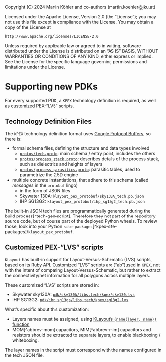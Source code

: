 ::: {.content-hidden}
Copyright (C) 2024 Martin Köhler and co-authors (martin.koehler@jku.at)

Licensed under the Apache License, Version 2.0 (the "License");
you may not use this file except in compliance with the License.
You may obtain a copy of the License at

    http://www.apache.org/licenses/LICENSE-2.0

Unless required by applicable law or agreed to in writing, software
distributed under the License is distributed on an "AS IS" BASIS,
WITHOUT WARRANTIES OR CONDITIONS OF ANY KIND, either express or implied.
See the License for the specific language governing permissions and
limitations under the License.
:::

# Supporting new PDKs

For every supported PDK, a `KPEX` technology definition is required, as well as customized PEX-"LVS" scripts.

## Technology Definition Files {#sec-tech-def}

The `KPEX` technology definition format uses [Google Protocol Buffers](https://protobuf.net), so there is:

- formal schema files, defining the structure and data types involved
   - [`protos/tech.proto`]({{< var urls.repo.kpex >}}/blob/main/protos/tech.proto): main schema / entry point, includes the others
   - [`protos/process_stack.proto`]({{< var urls.repo.kpex >}}/blob/main/protos/process_stack.proto): describes details of the process stack, such as dielectrics and heights of layers
   - [`protos/process_parasitics.proto`]({{< var urls.repo.kpex >}}/blob/main/protos/process_parasitics.proto): parasitic tables, used to parametrize the 2.5D engine
- multiple concrete instantiations, that adhere to this schema (called *messages* in the `protobuf` lingo)
   - in the form of JSON files
   - Skywater 130A: `klayout_pex_protobuf/sky130A_tech.pb.json`
   - IHP SG13G2: `klayout_pex_protobuf/ihp_sg13g2_tech.pb.json`

::: {.callout-note}
The built-in JSON tech files are programmatically generated during the build process[^tech-gen-script].
Therefore they not part of the repository source code, but of course part of the deployed Python wheels.
To review those, look into your Python `site-packages`[^kpex-site-packages]/`klayout_pex_protobuf`.
:::

## Customized PEX-"LVS" scripts

`KLayout` has built-in support for Layout-Versus-Schematic (LVS) scripts, based on its Ruby API.
Customized "LVS" scripts are ("ab")used in `KPEX`, not with the intent of comparing Layout-Versus-Schematic, but rather to extract the connectivity/net information for all polygons across multiple layers.

These customized "LVS" scripts are stored in:

- Skywater sky130A: [`pdk/sky130A/libs.tech/kpex/sky130.lvs`]({{< var urls.repo.kpex >}}/blob/main/pdk/sky130A/libs.tech/kpex/sky130.lvs)
- IHP SG13G2: [`pdk/ihp_sg13gs/libs.tech/kpex/sg13g2.lvs`]({{< var urls.repo.kpex >}}/blob/main/pdk/ihp_sg13g2/libs.tech/kpex/sg13g2.lvs)

What's specific about this customization:

- Layers names must be assigned, using [KLayout's `(name(layer, name))` function](https://www.klayout.de/doc-qt5/about/drc_ref_netter.html#name)
- MOM[^abbrev-mom] capacitors, MIM[^abbrev-mim] capacitors and resistors should be extracted to separate layers, to enable blackboxing / whiteboxing.

The layer names in the script must correspond with the names configured in the tech JSON file.
